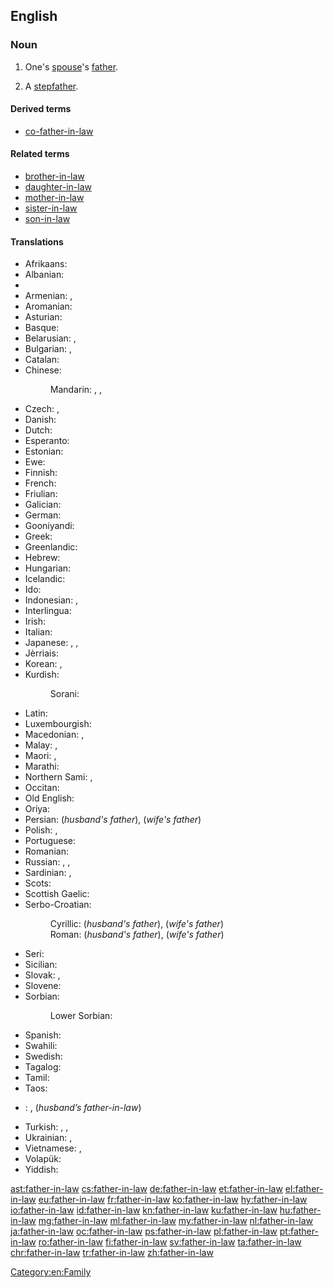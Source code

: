 ==English==

===Noun===
{{wikipedia}}
{{en-noun|head=[[father]]-[[in-law]]|fathers-in-law|father-in-laws}}

# One's [[spouse]]'s [[father]].
# {{context|dated|lang=en}} A [[stepfather]].
#: {{quote-book
|year=1839
|author=Charles Dickens
|title=Nicholas Nickleby
|chapter=IV
|url=
|isbn=1-85326-264-1
|page=41
|passage=`Yes,` replied Snawley. `The fact is, I am not their father, Mr Squeers. I'm only their father-in-law.` }}

====Derived terms====
* {{qualifier|uncommon}} [[co-father-in-law]]

====Related terms====
* [[brother-in-law]]
* [[daughter-in-law]]
* [[mother-in-law]]
* [[sister-in-law]]
* [[son-in-law]]

====Translations====
{{trans-top|One's spouse's father}}
* Afrikaans: {{t|af|skoonpa}}
* Albanian: {{t|sq|vjehërr|m}}
* {{trreq|ar}}
* Armenian: {{qualifier|husband's father}} {{t|hy|սկեսրայր|tr=skesrayr}}, {{qualifier|wife's father}} {{t|hy|աներ|tr=aner}}
* Aromanian: {{t|rup|socru|m}}
* Asturian: {{t+|ast|suegru|m}}
* Basque: {{t+|eu|aitaginarreba}}
* Belarusian: {{t|be|свёкар|m|sc=Cyrl}} {{qualifier|husband's father}}, {{t|be|цесць|m|sc=Cyrl}} {{qualifier|wife's father}}
* Bulgarian: {{t+|bg|све́кър|m|sc=Cyrl}} {{qualifier|husband's father}}, {{t+|bg|тъст|m|sc=Cyrl}} {{qualifier|wife's father}}
* Catalan: {{t+|ca|sogre|m}}
* Chinese:
*: Mandarin: {{t+|cmn|公公|tr=gōnggong|sc=Hani}} {{qualifier|husband's father}}, {{t+|cmn|岳父|tr=yuèfù|sc=Hani}} {{qualifier|wife's father}}, {{t+|cmn|嫜|tr=zhāng|sc=Hani}} {{qualifier|wife's father}}
* Czech: {{t+|cs|tchán|m}}, {{t|cs|svekr|m}} {{qualifier|husband's father, archaic}}
* Danish: {{t+|da|svigerfar|c}}
* Dutch: {{t+|nl|schoonvader|m}}
* Esperanto: {{t|eo|bopatro}}
* Estonian: {{t+|et|äi}}
* Ewe: {{t|ee|to}}
* Finnish: {{t+|fi|appi}}
* French: {{t+|fr|beau-père|m}}
* Friulian: {{t|fur|missêr|m}}
* Galician: {{t+|gl|sogro|m}}
* German: {{t+|de|Schwiegervater|m}}
* Gooniyandi: {{t|gni|lambadi}}
* Greek: {{t+|el|πεθερός|tr=petherós}}
* Greenlandic: {{t|kl|sakeq}}
* Hebrew: {{t+|he|חָם|m|tr=kham|sc=Hebr}}
* Hungarian: {{t+|hu|após}}
* Icelandic: {{t+|is|tengdapabbi|m}}
* Ido: {{t+|io|bopatro}}
* Indonesian: {{t+|id|ayah mertua}}, {{t|id|bapak mertua}}
* Interlingua: {{t|ia|patre affin}}
* Irish: {{t|ga|athair céile}}
* Italian: {{t+|it|suocero|m}}
* Japanese: {{t+|ja|義父|tr=ぎふ, gifu}}, {{t+|ja|岳父|tr=がくふ, gakufu}} {{qualifier|husband's father}}, {{t+|ja|舅|tr=しゅうと, shūto|sc=Jpan}}
* Jèrriais: {{t|roa-jer|bieau-péthe|m}}
* Korean: {{t+|ko|시아버지|tr=siabeoji}}  {{qualifier|husband's father}}, {{t|ko|장인어른|tr=jang-in-eoreun}}  {{qualifier|wife's father}}
* Kurdish:
*: Sorani: {{t|ku|خه‌زور|tr=xezur|sc=ku-Arab}}
{{trans-mid}}
* Latin: {{t|la|socer|m}}
* Luxembourgish: {{t|lb|Schwéierpapp|m}}
* Macedonian: {{t|mk|свекор|m|tr=svékor}}, {{t|mk|тест|m|tr=tést}}
* Malay: {{t|ms|bapa mertua}}, {{t|ms|ayah mertua}}
* Maori: {{t|mi|hungarei}}, {{t|mi|hungawai}}
* Marathi: {{t|mr|सासरा|m|tr=sāsarā|sc=Deva}}
* Northern Sami: {{t|se|vuohppa}}, {{t|se|vuohppasássa}} {{qualifier|future}}
* Occitan: {{t+|oc|sògre|m}}
* Old English: {{t|ang|swēor|m}}
* Oriya: {{t|or|ଶ୍ୱଶୁର|tr=śẇaśur|sc=Orya}}
* Persian: {{t+|fa|پدرشوهر|tr=pedar-šouhar}} (''husband's father''), {{t+|fa|پدرزن|tr=pedar-zan}} (''wife's father'')
* Polish: {{t+|pl|teść|m}}, {{qualifier|archaic; husband's father}} {{t|pl|świekr|m}}
* Portuguese: {{t+|pt|sogro|m}}
* Romanian: {{t+|ro|socru|m}}
* Russian: {{t+|ru|свёкор|m|tr=svjókor}}, {{t|ru|свёкр|m}} {{qualifier|husband's father}}, {{t+|ru|тесть|m|tr=testʹ}} {{qualifier|wife's father}}
* Sardinian: {{t|sc|socru|m}}, {{t|sc|sogru|m}}
* Scots: {{t|sco|guid-faither}}
* Scottish Gaelic: {{t|gd|athair-cèile|m}}
* Serbo-Croatian:
*: Cyrillic: {{t|sh|свекар|m|sc=Cyrl}} (''husband's father''), {{t|sh|пунац|m|sc=Cyrl}} (''wife's father'')
*: Roman: {{t+|sh|svekar|m}} (''husband's father''), {{t+|sh|punac|m}} (''wife's father'')
* Seri: {{qualifier|of a male}} {{t|sei|aaquéect ctam}}
* Sicilian: {{t+|scn|soggiru|m}}
* Slovak: {{t|sk|svokor|m}}, {{t|sk|tesť|m}} {{qualifier|wife's father}}
* Slovene: {{t+|sl|tast|m}}
* Sorbian:
*: Lower Sorbian: {{t|dsb|pśichodny nan|m}}
* Spanish: {{t+|es|suegro|m}}
* Swahili: {{t+|sw|babamkwe}}
* Swedish: {{t+|sv|svärfar|c}}
* Tagalog: {{t|tl|biyanang-lalaki}}
* Tamil: {{t+|ta|மாமனார்|tr=maamaNaar|sc=Taml}}
* Taos: {{t|twf|tǫ̏ména}}
* {{ttbc|tpn}}: {{qualifier|''wife’s father-in-law''}} {{t|tpn|menduba}}, {{qualifier|t-}} {{t|tpn|atu'uba}} (''husband’s father-in-law'')
* Turkish: {{t+|tr|kaynata}}, {{t+|tr|kayınbaba}}, {{t+|tr|kayınpeder}}
* Ukrainian: {{t|uk|све́кор|m|sc=Cyrl}} {{qualifier|husband's father}}, {{t|uk|тесть|m|sc=Cyrl}} {{qualifier|wife's father}}
* Vietnamese: {{t|vi|cha chồng}}, {{t|vi|cha vợ}}
* Volapük: {{t+|vo|lüfat}}
* Yiddish: {{t|yi|מחותּן|m|tr=mekhutn|sc=Hebr}}
{{trans-bottom}}

[[Category:en:Family]]

[[ast:father-in-law]]
[[cs:father-in-law]]
[[de:father-in-law]]
[[et:father-in-law]]
[[el:father-in-law]]
[[eu:father-in-law]]
[[fr:father-in-law]]
[[ko:father-in-law]]
[[hy:father-in-law]]
[[io:father-in-law]]
[[id:father-in-law]]
[[kn:father-in-law]]
[[ku:father-in-law]]
[[hu:father-in-law]]
[[mg:father-in-law]]
[[ml:father-in-law]]
[[my:father-in-law]]
[[nl:father-in-law]]
[[ja:father-in-law]]
[[oc:father-in-law]]
[[ps:father-in-law]]
[[pl:father-in-law]]
[[pt:father-in-law]]
[[ro:father-in-law]]
[[fi:father-in-law]]
[[sv:father-in-law]]
[[ta:father-in-law]]
[[chr:father-in-law]]
[[tr:father-in-law]]
[[zh:father-in-law]]